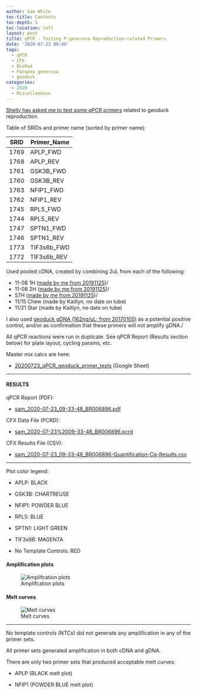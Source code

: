 ```yaml
---
author: Sam White
toc-title: Contents
toc-depth: 5
toc-location: left
layout: post
title: qPCR - Testing P.generosa Reproduction-related Primers
date: '2020-07-23 09:40'
tags:
  - qPCR
  - CFX
  - BioRad
  - Panopea generosa
  - geoduck
categories:
  - 2020
  - Miscellaneous
---
```

[Shelly has asked me to test some qPCR primers](https://github.com/RobertsLab/resources/issues/864) related to geoduck reproduction.


Table of SRIDs and primer name (sorted by primer name):

| SRID | Primer_Name |
|------|-------------|
| 1769 | APLP_FWD    |
| 1768 | APLP_REV    |
| 1761 | GSK3B_FWD   |
| 1760 | GSK3B_REV   |
| 1763 | NFIP1_FWD   |
| 1762 | NFIP1_REV   |
| 1745 | RPL5_FWD    |
| 1744 | RPL5_REV    |
| 1747 | SPTN1_FWD   |
| 1746 | SPTN1_REV   |
| 1773 | TIF3s6b_FWD |
| 1772 | TIF3s6b_REV |

Used pooled cDNA, created by combining 2uL from each of the following:

- 11-08 1H ([made by me from 20191125](https://robertslab.github.io/sams-notebook/posts/2019/2019-11-26-Reverse-Transcription---P.generosa-DNased-Hemolypmh-and-Hemocyte-RNA-from-20191125/))/
- 11-08 2H ([made by me from 20191125](https://robertslab.github.io/sams-notebook/posts/2019/2019-11-26-Reverse-Transcription---P.generosa-DNased-Hemolypmh-and-Hemocyte-RNA-from-20191125/))/
- 57H ([made by me from 20191125](https://robertslab.github.io/sams-notebook/posts/2019/2019-11-26-Reverse-Transcription---P.generosa-DNased-Hemolypmh-and-Hemocyte-RNA-from-20191125/))/
- 11/15 Chew (made by Kaitlyn, no date on tube)
- 11/21 Star (made by Kaitlyn, no date on tube)

I also used [geoduck gDNA (162ng/uL; from 20170105)](https://robertslab.github.io/sams-notebook/posts/2017/2017-01-05-dna-isolation-geoduck-gdna-for-illumina-initiated-sequencing-project/) as a potential positive control, and/or as confirmation that these primers will not amplify gDNA./

All qPCR reactions were run in duplicate. See qPCR Report (Results section below) for plate layout, cycling params, etc.


Master mix calcs are here:

- [20200723_qPCR_geoduck_primer_tests](https://docs.google.com/spreadsheets/d/1DiZT-APed-cS99TYjaNbN5sc1bbdyokUit8zfvUuqjs/edit?usp=sharing) (Google Sheet)


---

#### RESULTS

qPCR Report (PDF):

- [sam_2020-07-23_09-33-48_BR006896.pdf](https://owl.fish.washington.edu/Athaliana/qPCR_data/qPCR_reports/sam_2020-07-23_09-33-48_BR006896.pdf)

CFX Data File (PCRD):

- [sam_2020-07-23%2009-33-48_BR006896.pcrd](https://owl.fish.washington.edu/Athaliana/qPCR_data/sam_2020-07-23%2009-33-48_BR006896.pcrd)


CFX Results File (CSV):

- [sam_2020-07-23_09-33-48_BR006896-Quantification-Cq-Results.csv](https://owl.fish.washington.edu/Athaliana/qPCR_data/sam_2020-07-23_09-33-48_BR006896-Quantification-Cq-Results.csv)

---

Plot color legend:

- APLP: BLACK

- GSK3B: CHARTREUSE

- NFIP1: POWDER BLUE

- RPL5: BLUE

- SPTN1: LIGHT GREEN

- TIF3s6B: MAGENTA

- No Template Controls: RED



#### Amplification plots

![Amplifcation plots](https://owl.fish.washington.edu/Athaliana/qPCR_data/sam_2020-07-23%2009-33-48_amp_plots.png)

#### Melt curves
![Melt curves](https://owl.fish.washington.edu/Athaliana/qPCR_data/sam_2020-07-23%2009-33-48_melt_plots.png)

---

No template controls (NTCs) did not generate any amplification in any of the primer sets.

All primer sets generated amplification in both cDNA and gDNA.

There are only two primer sets that produced acceptable melt curves:

- APLP (BLACK melt plot)

- NFIP1 (POWDER BLUE melt plot)
